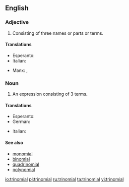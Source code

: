 ==English==

===Adjective===
{{en-adj|-}}

# Consisting of three names or parts or terms.

====Translations====
{{trans-top|consisting of three parts}}
* Esperanto: {{t|eo|trinoma}}
* Italian: {{t|it|trinomiale}}
{{trans-mid}}
* Manx: {{t|gv|tree-ennymagh}}, {{t|gv|tree-hearmagh}}
{{trans-bottom}}

===Noun===
{{en-noun}}

# {{context|algebra|lang=en}} An expression consisting of 3 terms.

====Translations====
{{trans-top|an expression consisting of three terms}}
* Esperanto: {{t|eo|trinomo}}
* German: {{t+|de|Trinom|n}}
{{trans-mid}}
* Italian: {{t|it|trinomio|m}}
{{trans-bottom}}

====See also====
* [[monomial]]
* [[binomial]]
* [[quadrinomial]]
* [[polynomial]]

[[io:trinomial]]
[[pl:trinomial]]
[[ru:trinomial]]
[[ta:trinomial]]
[[vi:trinomial]]